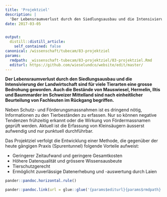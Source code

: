 ```yaml
---
title: 'Projektziel'
description: |
  'Der Lebensraumverlust durch den Siedlungsausbau und die Intensivierung der Landwirtschaft sind für viele Tierarten eine grosse Bedrohung geworden. Auch die Bestände von Mauswiesel, Hermelin, Iltis und Baummarder im Schweizer Mittelland sind nach einheitlicher Beurteilung von Fachleuten im Rückgang begriffen.'
date: 2017-03-05


output:
  distill::distill_article:
    self_contained: false
canonical: /wissenschaft/tubecam/83-projektziel
params:
  rmdpath: _wissenschaft-tubecam/83-projektziel/83-projektziel.Rmd
  editurl: https://github.com/wieselundco/website/edit/master/
---
```





**Der Lebensraumverlust durch den Siedlungsausbau und die Intensivierung
der Landwirtschaft sind für viele Tierarten eine grosse Bedrohung
geworden. Auch die Bestände von Mauswiesel, Hermelin, Iltis und
Baummarder im Schweizer Mittelland sind nach einheitlicher Beurteilung
von Fachleuten im Rückgang begriffen.**

Neben Schutz- und Förderungsmassnahmen ist es dringend nötig,
Informationen zu den Tierbeständen zu erfassen. Nur so können negative
Tendenzen frühzeitig erkannt oder die Wirkung von Fördermassnamen
geprüft werden. Aktuell ist die Erfassung von Kleinsäugern äusserst
aufwendig und nur punktuell durchführbar.

Das Projektziel verfolgt die Entwicklung einer Methode, die gegenüber
der heute gängigen Praxis (Spurentunnel) folgende Vorteile aufweist:

-   Geringerer Zeitaufwand und geringere Gesamtkosten
-   Höhere Datenqualität und grössere Wissensausbeute
-   Tierschutzgerecht
-   Ermöglicht zuverlässige Datenerhebung und -auswertung durch Laien

```r
pander::pandoc.horizontal.rule()

pander::pandoc.link(url = glue::glue('{params$editurl}{params$rmdpath}'),text = 'Artikel bearbeiten')
```

<!--http://wieselundco.ch/wissenschaft/tubecam/83-projektziel-->
